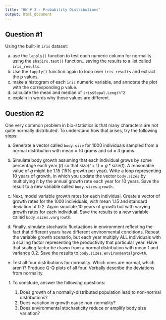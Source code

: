 ```yaml
---
title: "HW # 3 - Probability Distributions"
output: html_document
---
```


## Question #1

Using the built-in `iris` dataset:

a) use the `lapply()` function to test each numeric column for normality using the `shapiro.test()` function...saving the results to a list called `iris_results`. 
b) Use the `lapply()` function again to loop over `iris_results` and extract the p values.  
c) make a histogram of each `iris` numeric variable, and annotate the plot with the corresponding p value.
d) calculate the mean and median of `iris$Sepal.Length^2`
e) explain in words why these values are different.

## Question #2

One very common problem in bio-statistics is that many characters are not quite normally distributed. To understand how that arises, try the following steps:

a) Generate a vector called `body.size` for 1000 individuals sampled from a normal distribution with mean = 10 grams and sd = 3 grams.

b) Simulate body growth assuming that each individual grows by some percentage each year ($t$) so that $size(t+1) = g*size(t)$. A reasonable value of $g$ might be 1.15 (15% growth per year). Write a loop representing 10 years of growth, in which you update the vector `body.sizes` by multiplying it by the annual growth rate each year for 10 years. Save the result to a new variable called `body.sizes.growth`.

c) Next, model variable growth rates for each individual. Create a vector of growth rates for the 1000 individuals, with mean 1.15 and standard deviation of 0.2. Again simulate 10 years of growth but with varying growth rates for each individual. Save the results to a new variable called `body.sizes.vargrowth`.

d) Finally, simulate stochastic fluctuations in environment reflecting the fact that different years have different environmental conditions. Repeat the variable growth scenario, but each year multiply ALL individuals with a scaling factor representing the productivity that particular year. Have that scaling factor be drawn from a normal distribution with mean 1 and variance 0.2. Save the results to `body.sizes.environmentalgrowth`.

e) Test all four distributions for normality. Which ones are normal, which aren’t? Produce Q-Q plots of all four. Verbally describe the deviations from normality.

f) To conclude, answer the following questions:

    1.  Does growth of a normally-distributed population lead to non-normal distributions?
    2.  Does variation in growth cause non-normality?
    3.  Does environmental stochasticity reduce or amplify body size variation?